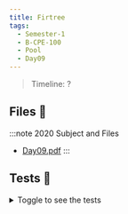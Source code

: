 ```yaml
---
title: Firtree
tags:
  - Semester-1
  - B-CPE-100
  - Pool
  - Day09
---
```

> Timeline: ?


## Files 📂

:::note 2020 Subject and Files
- [Day09.pdf](https://github.com/Studio-17/Epitech-Subjects/raw/main/Semester-1/B-CPE-100/Pool/Day09/Day09.pdf)
:::

## Tests 🤖
<details>
  <summary>Toggle to see the tests</summary>
  <div>
Yo
  </div>
</details>
